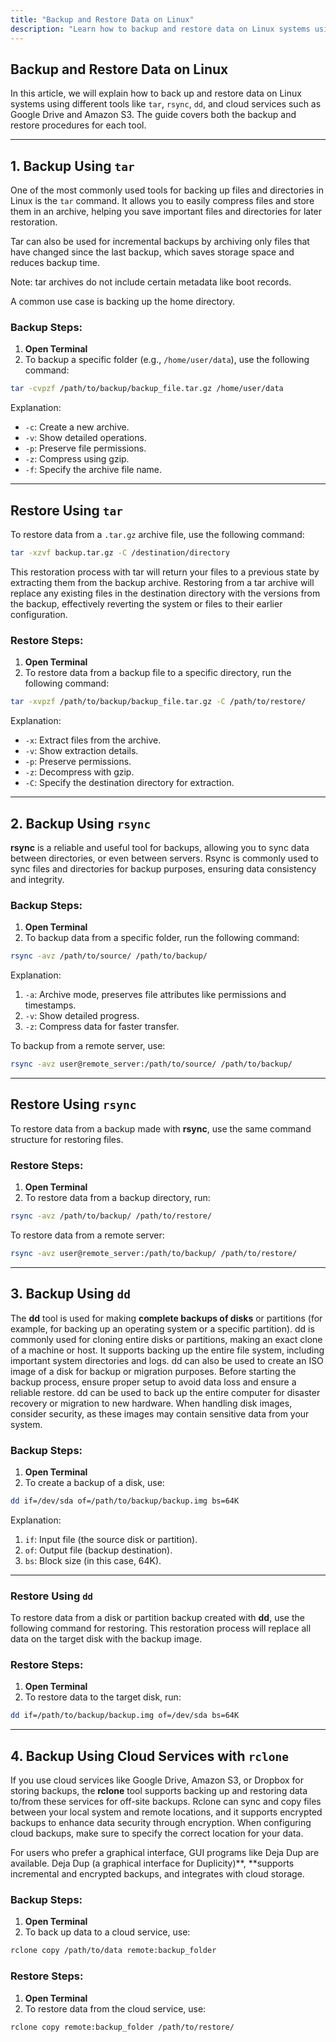 ```yaml
---
title: "Backup and Restore Data on Linux"
description: "Learn how to backup and restore data on Linux systems using tools like tar, rsync, dd, and rclone. Step-by-step instructions for local and cloud backups."
---
```


## Backup and Restore Data on Linux

In this article, we will explain how to back up and restore data on Linux systems using different tools like `tar`, `rsync`, `dd`, and cloud services such as Google Drive and Amazon S3. The guide covers both the backup and restore procedures for each tool.

---

## 1. Backup Using `tar`

One of the most commonly used tools for backing up files and directories in Linux is the `tar` command. It allows you to easily compress files and store them in an archive, helping you save important files and directories for later restoration.

Tar can also be used for incremental backups by archiving only files that have changed since the last backup, which saves storage space and reduces backup time.

Note: tar archives do not include certain metadata like boot records.

A common use case is backing up the home directory.

### Backup Steps:

1. **Open Terminal**
2. To backup a specific folder (e.g., `/home/user/data`), use the following command:

```bash Bash
tar -cvpzf /path/to/backup/backup_file.tar.gz /home/user/data
```

Explanation:

- `-c`: Create a new archive.
- `-v`: Show detailed operations.
- `-p`: Preserve file permissions.
- `-z`: Compress using gzip.
- `-f`: Specify the archive file name.

---

## Restore Using `tar`

To restore data from a `.tar.gz` archive file, use the following command:

```bash
tar -xzvf backup.tar.gz -C /destination/directory
```

This restoration process with tar will return your files to a previous state by extracting them from the backup archive. Restoring from a tar archive will replace any existing files in the destination directory with the versions from the backup, effectively reverting the system or files to their earlier configuration.

### Restore Steps:

1. **Open Terminal**
2. To restore data from a backup file to a specific directory, run the following command:

```bash Bash
tar -xvpzf /path/to/backup/backup_file.tar.gz -C /path/to/restore/
```

Explanation:

- `-x`: Extract files from the archive.
- `-v`: Show extraction details.
- `-p`: Preserve permissions.
- `-z`: Decompress with gzip.
- `-C`: Specify the destination directory for extraction.

---

## 2. Backup Using `rsync`

**rsync** is a reliable and useful tool for backups, allowing you to sync data between directories, or even between servers. Rsync is commonly used to sync files and directories for backup purposes, ensuring data consistency and integrity.

### Backup Steps:

1. **Open Terminal**
2. To backup data from a specific folder, run the following command:

```bash Bash
rsync -avz /path/to/source/ /path/to/backup/
```

Explanation:

1. `-a`: Archive mode, preserves file attributes like permissions and timestamps.
2. `-v`: Show detailed progress.
3. `-z`: Compress data for faster transfer.

To backup from a remote server, use:

```bash Bash
rsync -avz user@remote_server:/path/to/source/ /path/to/backup/
```

---

## Restore Using `rsync`

To restore data from a backup made with **rsync**, use the same command structure for restoring files.

### Restore Steps:

1. **Open Terminal**
2. To restore data from a backup directory, run:

```bash Bash
rsync -avz /path/to/backup/ /path/to/restore/
```

To restore data from a remote server:

```bash Bash
rsync -avz user@remote_server:/path/to/backup/ /path/to/restore/
```

---

## 3. Backup Using `dd`

The **dd** tool is used for making **complete backups of disks** or partitions (for example, for backing up an operating system or a specific partition). dd is commonly used for cloning entire disks or partitions, making an exact clone of a machine or host. It supports backing up the entire file system, including important system directories and logs. dd can also be used to create an ISO image of a disk for backup or migration purposes. Before starting the backup process, ensure proper setup to avoid data loss and ensure a reliable restore. dd can be used to back up the entire computer for disaster recovery or migration to new hardware. When handling disk images, consider security, as these images may contain sensitive data from your system.

### Backup Steps:

1. **Open Terminal**
2. To create a backup of a disk, use:

```bash Bash
dd if=/dev/sda of=/path/to/backup/backup.img bs=64K
```

Explanation:

1. `if`: Input file (the source disk or partition).
2. `of`: Output file (backup destination).
3. `bs`: Block size (in this case, 64K).

---

### Restore Using `dd`

To restore data from a disk or partition backup created with **dd**, use the following command for restoring. This restoration process will replace all data on the target disk with the backup image.

### Restore Steps:

1. **Open Terminal**
2. To restore data to the target disk, run:

```bash Bash
dd if=/path/to/backup/backup.img of=/dev/sda bs=64K
```

---

## 4. Backup Using Cloud Services with `rclone`

If you use cloud services like Google Drive, Amazon S3, or Dropbox for storing backups, the **rclone** tool supports backing up and restoring data to/from these services for off-site backups. Rclone can sync and copy files between your local system and remote locations, and it supports encrypted backups to enhance data security through encryption. When configuring cloud backups, make sure to specify the correct location for your data.

For users who prefer a graphical interface, GUI programs like Deja Dup are available. Deja Dup (a graphical interface for Duplicity)**, **supports incremental and encrypted backups, and integrates with cloud storage.

### Backup Steps:

1. **Open Terminal**
2. To back up data to a cloud service, use:

```bash Bash
rclone copy /path/to/data remote:backup_folder
```

### Restore Steps:

1. **Open Terminal**
2. To restore data from the cloud service, use:

```bash Bash
rclone copy remote:backup_folder /path/to/restore/
```